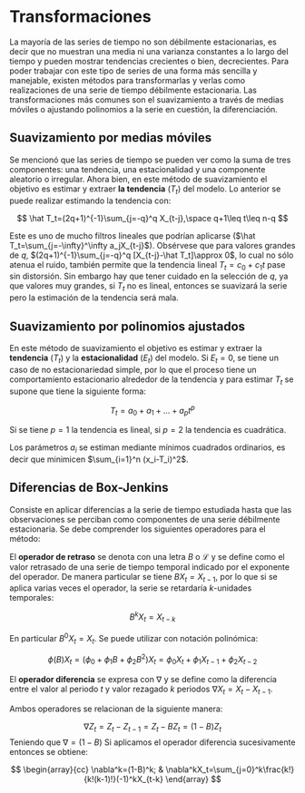 # Transformaciones

La mayoría de las series de tiempo no son débilmente estacionarias, es decir que no muestran una media ni una varianza constantes a lo largo del tiempo y pueden mostrar tendencias crecientes o bien, decrecientes. Para poder trabajar con este tipo de series de una forma más sencilla y manejable, existen métodos para transformarlas y verlas como realizaciones de una serie de tiempo débilmente estacionaria. Las transformaciones más comunes son el suavizamiento a través de medias móviles o ajustando polinomios a la serie en cuestión, la diferenciación.

## Suavizamiento por medias móviles

Se mencionó que las series de tiempo se pueden ver como la suma de tres componentes: una tendencia, una estacionalidad y una componente aleatorio o irregular. Ahora bien, en este método de suavizamiento el objetivo es estimar y extraer **la tendencia** $\left(T_t\right)$ del modelo. Lo anterior se puede realizar estimando la tendencia con: 

$$
\hat T_t=(2q+1)^{-1}\sum_{j=-q}^q X_{t-j},\space q+1\leq t\leq n-q
$$

Este es uno de mucho filtros lineales que podrían aplicarse ($\hat T_t=\sum_{j=-\infty}^\infty a_jX_{t-j}$). Obsérvese que para valores grandes de $q$, $(2q+1)^{-1}\sum_{j=-q}^q [X_{t-j}-\hat T_t]\approx 0$, lo cual no sólo atenua el ruido, también permite que la tendencia lineal $T_t=c_0+c_1t$ pase sin distorsión. Sin embargo hay que tener cuidado en la selección de $q$, ya que valores muy grandes, si $T_t$ no es lineal, entonces se suavizará la serie pero la estimación de la tendencia será mala.

## Suavizamiento por polinomios ajustados

En este método de suavizamiento el objetivo es estimar y extraer la **tendencia** ($T_t$) y la **estacionalidad** ($E_t$) del modelo. Si $E_t= 0$, se tiene un caso de no estacionariedad simple, por lo que el proceso tiene un comportamiento estacionario alrededor de la tendencia y para estimar $T_t$ se supone que tiene la siguiente forma:

$$
T_t = a_0 + a_1 +... + a_pt^p
$$

Si se tiene $p = 1$ la tendencia es lineal, si $p = 2$ la tendencia es cuadrática.

Los parámetros $a_i$ se estiman mediante mínimos cuadrados ordinarios, es decir que minimicen $\sum_{i=1}^n (x_i-T_i)^2$.

## Diferencias de Box-Jenkins

Consiste en aplicar diferencias a la serie de tiempo estudiada hasta que las observaciones se perciban como componentes de una serie débilmente estacionaria. Se debe comprender los siguientes operadores para el método: 

El **operador de retraso** se denota con una letra $B$ o $\mathcal{L}$ y se define como el valor retrasado de una serie de tiempo temporal indicado por el exponente del operador. De manera particular se tiene $BX_t = X_{t-1}$, por lo que si se aplica varias veces el operador, la serie se retardaría $k$-unidades temporales:

$$
B^kX_t=X_{t-k}
$$

En particular $B^0X_t=X_t$. Se puede utilizar con notación polinómica:

$$
\phi(B)X_t = \left(\phi_0+\phi_1B+\phi_2B^2\right)X_t = \phi_0X_t+\phi_1X_{t-1}+\phi_2X_{t-2} 
$$

El **operador diferencia** se expresa con $\nabla$ y se define como la diferencia entre el valor al periodo $t$ y valor rezagado $k$ periodos $\nabla X_t=X_t-X_{t-1}$.

Ambos operadores se relacionan de la siguiente manera: 

$$
\nabla Z_t=Z_t-Z_{t-1}=Z_t-BZ_t=(1-B)Z_t
$$
Teniendo que $\nabla=(1-B)$ 
Si aplicamos el operador diferencia sucesivamente entonces se obtiene:


$$
\begin{array}{cc}
\nabla^k=(1-B)^k; & \nabla^kX_t=\sum_{j=0}^k\frac{k!}{k!(k-1)!}(-1)^kX_{t-k}
\end{array}
$$